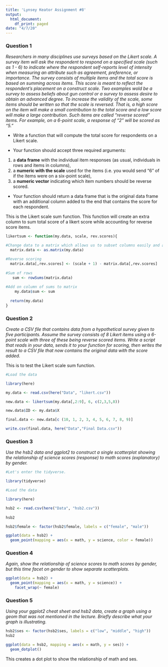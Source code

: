 ```yaml
---
title: 'Lynsey Keator Assignment #8'
output:
  html_document:
    df_print: paged
date: "4/7/20"
---
```


### Question 1
*Researchers in many disciplines use surveys based on the Likert scale. A survey item will ask the respondent to respond on a specified scale (such as 1 - 6) to indicate where the respondent self-reports level of intensity when measuring an attribute such as agreement, preference, or importance. The survey consists of multiple items and the total score is based on summing across items. This score is meant to reflect the respondent's placement on a construct scale. Two examples wold be a survey to assess beliefs about gun control or a survey to assess desire to obtain an advanced degree. To increase the validity of the scale, some items should be written so that the scale is reversed. That is, a high score on the item will make a small contribution to the total score and a low score will make a large contribution. Such items are called "reverse scored" items. For example, on a 6-point scale, a response of "2" will be scored as "5."*

* Write a function that will compute the total score for respondents on a Likert scale. 

* Your function should accept three required arguments: 

1. a **data frame** with the individual item responses (as usual, individuals in rows and items in columns), 
2. a **numeric with the scale** used for the items (i.e. you would send "6" of if the items were on a six-point scale), 
3. a **numeric vector** indicating which item numbers should be reverse scored. 

* Your function should return a data frame that is the original data frame with an additional column added to the end that contains the score for each respondent.

This is the Likert scale sum function. This function will create an extra column to sum total score of a likert score while accounting for reverse score items.

```r

likertsum <- function(my.data, scale, rev.scores){

#Change data to a matrix which allows us to subset columns easily and as a vector
  matrix.data <- as.matrix(my.data)

#Reverse scoring
  matrix.data[,rev.scores] <- (scale + 1) - matrix.data[,rev.scores]
  
#Sum of rows
   sum <- rowSums(matrix.data)
    
#Add on column of sums to matrix
    my.data$sum <- sum
    
  return(my.data)  
}

```

### Question 2

*Create a CSV file that contains data from a hypothetical survey given to five participants. Assume the survey consists of 8 Likert items using a 6-point scale with three of these being reverse scored items. Write a script that reads in your data, sends it to your function for scoring, then writes the result to a CSV file that now contains the original data with the score added.*

This is to test the Likert scale sum function.

```r

#Load the data

library(here)

my.data <- read.csv(here("Data", "likert.csv"))

new.data <- likertsum(my.data[,2:9], 6, c(2,3,5,8))

new.data$ID <- my.data$X

final.data <- new.data[c (10, 1, 2, 3, 4, 5, 6, 7, 8, 9)]

write.csv(final.data, here("Data","Final Data.csv"))

```

### Question 3

*Use the hsb2 data and ggplot2 to construct a single scatterplot showing the relationship of science scores (response) to math scores (explanatory) by gender.*

```r
#Let's enter the tidyverse.

library(tidyverse)

#Load the data

library(here)

hsb2 <- read.csv(here("Data", "hsb2.csv"))
 
hsb2

hsb2$female <- factor(hsb2$female, labels = c("female", "male"))
```


```r
ggplot(data = hsb2) +
  geom_point(mapping = aes(x = math, y = science, color = female))

```


### Question 4

*Again, show the relationship of science scores to math scores by gender, but this time facet on gender to show separate scatterplots.*

```r

ggplot(data = hsb2) +
  geom_point(mapping = aes(x = math, y = science)) +
    facet_wrap(~ female)

```


### Question 5

*Using your ggplot2 cheat sheet and hsb2 data, create a graph using a geom that was not mentioned in the lecture. Briefly describe what your graph is illustrating.*

```r

hsb2$ses <- factor(hsb2$ses, labels = c("low", "middle", "high"))
hsb2

ggplot(data = hsb2, mapping = aes(x = math, y = ses)) +
  geom_dotplot() 

```


This creates a dot plot to show the relationship of math and ses.
